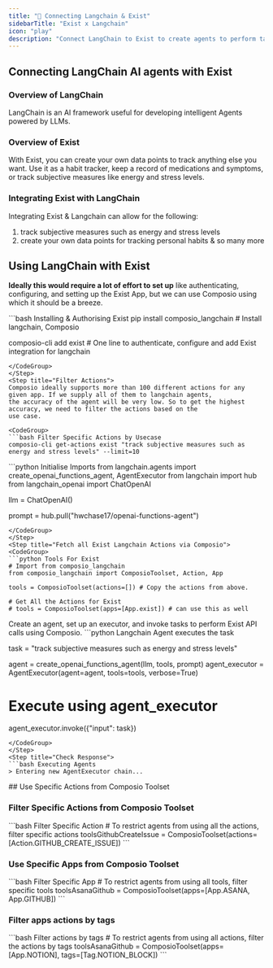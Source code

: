 ```yaml
---
title: "🚀 Connecting Langchain & Exist"
sidebarTitle: "Exist x Langchain"
icon: "play"
description: "Connect LangChain to Exist to create agents to perform tasks using natural language"
---
```


## Connecting LangChain AI agents with Exist

### Overview of LangChain

LangChain is an AI framework useful for developing intelligent Agents powered by LLMs.

### Overview of Exist

With Exist, you can create your own data points to track anything else you want. Use it as a habit tracker, keep a record of medications and symptoms, or track subjective measures like energy and stress levels.

### Integrating Exist with LangChain

Integrating Exist & Langchain can allow for the following:

1. track subjective measures such as energy and stress levels
2. create your own data points for tracking personal habits
& so many more

## Using LangChain with Exist

<Steps>
<Step title="Setting Up the Environment">

**Ideally this would require a lot of effort to set up** like authenticating, configuring, and setting up the Exist App, but we can use Composio using which it should be a breeze.

<CodeGroup>
```bash Installing & Authorising Exist
pip install composio_langchain # Install langchain, Composio 

composio-cli add exist # One line to authenticate, configure and add Exist integration for langchain
```
</CodeGroup>
</Step>
<Step title="Filter Actions">
Composio ideally supports more than 100 different actions for any given app. If we supply all of them to langchain agents, 
the accuracy of the agent will be very low. So to get the highest accuracy, we need to filter the actions based on the 
use case.

<CodeGroup>
```bash Filter Specific Actions by Usecase
composio-cli get-actions exist "track subjective measures such as energy and stress levels" --limit=10
```
</CodeGroup>

</Step>
<Step title="Import Base Packages">

<CodeGroup>
```python Initialise Imports
from langchain.agents import create_openai_functions_agent, AgentExecutor
from langchain import hub
from langchain_openai import ChatOpenAI


llm = ChatOpenAI()

prompt = hub.pull("hwchase17/openai-functions-agent")
```
</CodeGroup>
</Step>
<Step title="Fetch all Exist Langchain Actions via Composio">
<CodeGroup>
```python Tools For Exist
# Import from composio_langchain
from composio_langchain import ComposioToolset, Action, App

tools = ComposioToolset(actions=[]) # Copy the actions from above. 

# Get All the Actions for Exist
# tools = ComposioToolset(apps=[App.exist]) # can use this as well
```
</CodeGroup>
</Step>
<Step title="Execute the Agent">
Create an agent, set up an executor, and invoke tasks to perform Exist API calls using Composio. 
<CodeGroup>
```python Langchain Agent executes the task

task = "track subjective measures such as energy and stress levels"

agent = create_openai_functions_agent(llm, tools, prompt)
agent_executor = AgentExecutor(agent=agent, tools=tools, verbose=True)

# Execute using agent_executor
agent_executor.invoke({"input": task})
```
</CodeGroup>
</Step>
<Step title="Check Response">
```bash Executing Agents
> Entering new AgentExecutor chain...
```
</Step>
</Steps>
## Use Specific Actions from Composio Toolset

### Filter Specific Actions from Composio Toolset

<CodeGroup>
```bash Filter Specific Action
# To restrict agents from using all the actions, filter specific actions
toolsGithubCreateIssue = ComposioToolset(actions=[Action.GITHUB_CREATE_ISSUE])
```
</CodeGroup>

### Use Specific Apps from Composio Toolset
<CodeGroup>
```bash Filter Specific App
# To restrict agents from using all tools, filter specific tools
toolsAsanaGithub = ComposioToolset(apps=[App.ASANA, App.GITHUB])
```
</CodeGroup>

### Filter apps actions by tags 
<CodeGroup>
```bash Filter actions by tags
# To restrict agents from using all actions, filter the actions by tags
toolsAsanaGithub = ComposioToolset(apps=[App.NOTION], tags=[Tag.NOTION_BLOCK])
```
</CodeGroup>


